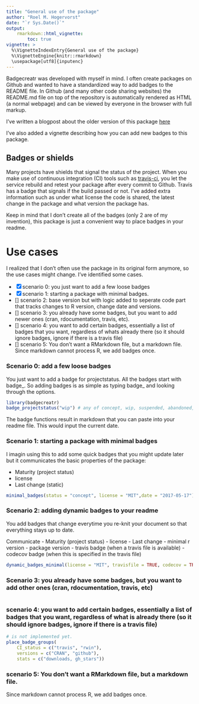```yaml
---
title: "General use of the package"
author: "Roel M. Hogervorst"
date: "`r Sys.Date()`"
output: 
    rmarkdown::html_vignette:
        toc: true
vignette: >
  %\VignetteIndexEntry{General use of the package}
  %\VignetteEngine{knitr::rmarkdown}
  \usepackage[utf8]{inputenc}
---
```


Badgecreatr was developed with myself in mind. I often create packages on Github
and wanted to have a standardized way to add badges to the README file. In Github (and many other code sharing websites) the
README.md file on top of the repository is automatically rendered as HTML (a normal webpage) and can
be viewed by everyone in the browser with full markup. 

I've written a blogpost about the older version of this package [here](https://rmhogervorst.nl/cleancode/blog/2016/07/09/content/post/2016-07-09-submtting-to-cran-first-experience/)

I've also added a vignette describing how you can add new badges to this package. 

## Badges or shields

Many projects have shields that signal the status of the project. When you make
use of continuous integration (CI) tools such as [travis-ci](https://docs.travis-ci.com/user/languages/r "a R-specific guide for travis"), you let the service rebuild and retest your package after every
commit to Github. Travis has a badge that signals if the build passed or not. 
I've added extra information such as under what license the code is shared, 
the latest change in the package and what version the package has. 

Keep in mind that I don't create all of the badges (only 2 are of my invention), 
this package is just a convenient way to place badges in your readme. 

# Use cases

I realized that I don't often use the package in its original form anymore, 
so the use cases might change. I've identified some cases.

- [x] scenario 0: you just want to add a few loose badges
- [x] scenario 1: starting a package with minimal badges.
- [] scenario 2: base version but with logic added to seperate code part that tracks changes to R version, change date and versions.
- [] scenario 3: you already have some badges, but you want to add newer ones (cran, rdocumentation, travis, etc).
- [] scenario 4: you want to add certain badges, essentially a list of badges that you want, regardless of whats already there (so it should ignore badges, ignore if there is a travis file)
- [] scenario 5: You don't want a RMarkdown file, but a markdown file. Since
markdown cannot process R, we add badges once.

### Scenario 0: add a few loose badges

You just want to add a badge for projectstatus.
All the badges start with badge_. So adding badges is as simple as 
typing badge_ and looking through the options. 

```r
library(badgecreatr)
badge_projectstatus("wip") # any of concept, wip, suspended, abandoned, active, inactive, unsupported
```

The badge functions result in markdown that you can paste into your readme file.
This would input the current 
date. 

### Scenario 1: starting a package with minimal badges

I imagin using this to add some quick badges that you might update later
but it communicates the basic properties of the package:

- Maturity (project status)
- license
- Last change (static)

```r
minimal_badges(status = "concept", license = "MIT",date = "2017-05-17")
```

### Scenario 2: adding dynamic badges to your readme

You add badges that change everytime you re-knit your document so that everything
stays up to date.

Communicate
- Maturity (project status)
- license
- Last change
- minimal r version
- package version
- travis badge (when a travis file is available)
- codecov badge (when this is specified in the travis file)


```r
dynamic_badges_minimal(license = "MIT", travisfile = TRUE, codecov = TRUE)
```

### Scenario 3: you already have some badges, but you want to add other ones (cran, rdocumentation, travis, etc)

```r

```

### scenario 4: you want to add certain badges, essentially a list of badges that you want, regardless of what is already there (so it should ignore badges, ignore if there is a travis file)

```r
# is not implemented yet.
place_badge_groups( 
    CI_status = c("travis", "rwin"), 
    versions = c("CRAN", "github"),
    stats = c("downloads, gh_stars"))
```

### scenario 5: You don't want a RMarkdown file, but a markdown file. 
Since markdown cannot process R, we add badges once. 
